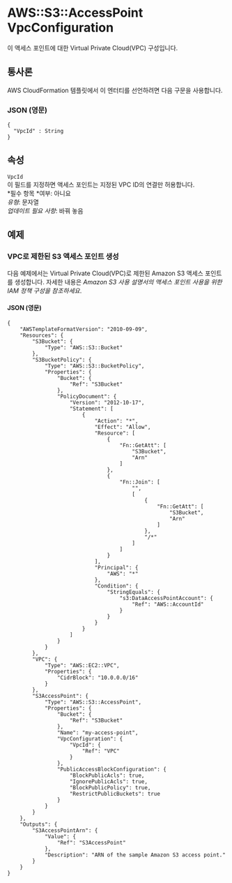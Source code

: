 # AWS::S3::AccessPoint VpcConfiguration

이 액세스 포인트에 대한 Virtual Private Cloud(VPC) 구성입니다.

## 통사론

AWS CloudFormation 템플릿에서 이 엔터티를 선언하려면 다음 구문을 사용합니다.

### JSON (영문)

```
{
  "VpcId" : String
}
```

## 속성

`VpcId`  
이 필드를 지정하면 액세스 포인트는 지정된 VPC ID의 연결만 허용합니다.  
*필수 항목 *여부: 아니요  
_유형_: 문자열  
_업데이트 필요 사항_: 바꿔 놓음

## 예제

### VPC로 제한된 S3 액세스 포인트 생성

다음 예제에서는 Virtual Private Cloud(VPC)로 제한된 Amazon S3 액세스 포인트를 생성합니다. 자세한 내용은 _Amazon S3 사용 설명서의 액세스 포인트 사용을 위한 IAM 정책 구성을 참조하세요_.

#### JSON (영문)

```
{
    "AWSTemplateFormatVersion": "2010-09-09",
    "Resources": {
        "S3Bucket": {
            "Type": "AWS::S3::Bucket"
        },
        "S3BucketPolicy": {
            "Type": "AWS::S3::BucketPolicy",
            "Properties": {
                "Bucket": {
                    "Ref": "S3Bucket"
                },
                "PolicyDocument": {
                    "Version": "2012-10-17",
                    "Statement": [
                        {
                            "Action": "*",
                            "Effect": "Allow",
                            "Resource": [
                                {
                                    "Fn::GetAtt": [
                                        "S3Bucket",
                                        "Arn"
                                    ]
                                },
                                {
                                    "Fn::Join": [
                                        "",
                                        [
                                            {
                                                "Fn::GetAtt": [
                                                    "S3Bucket",
                                                    "Arn"
                                                ]
                                            },
                                            "/*"
                                        ]
                                    ]
                                }
                            ],
                            "Principal": {
                                "AWS": "*"
                            },
                            "Condition": {
                                "StringEquals": {
                                    "s3:DataAccessPointAccount": {
                                        "Ref": "AWS::AccountId"
                                    }
                                }
                            }
                        }
                    ]
                }
            }
        },
        "VPC": {
            "Type": "AWS::EC2::VPC",
            "Properties": {
                "CidrBlock": "10.0.0.0/16"
            }
        },
        "S3AccessPoint": {
            "Type": "AWS::S3::AccessPoint",
            "Properties": {
                "Bucket": {
                    "Ref": "S3Bucket"
                },
                "Name": "my-access-point",
                "VpcConfiguration": {
                    "VpcId": {
                        "Ref": "VPC"
                    }
                },
                "PublicAccessBlockConfiguration": {
                    "BlockPublicAcls": true,
                    "IgnorePublicAcls": true,
                    "BlockPublicPolicy": true,
                    "RestrictPublicBuckets": true
                }
            }
        }
    },
    "Outputs": {
        "S3AccessPointArn": {
            "Value": {
                "Ref": "S3AccessPoint"
            },
            "Description": "ARN of the sample Amazon S3 access point."
        }
    }
}
```
